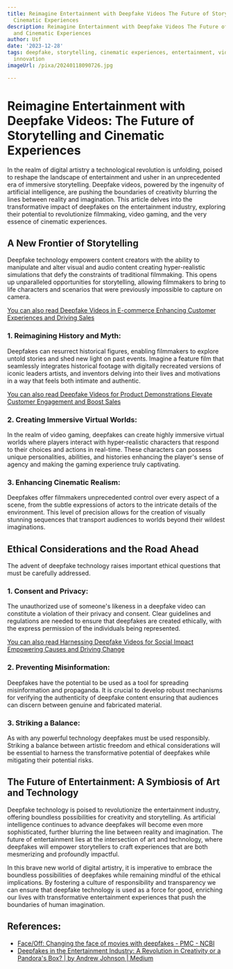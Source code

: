 ```yaml
---
title: Reimagine Entertainment with Deepfake Videos The Future of Storytelling and
  Cinematic Experiences
description: Reimagine Entertainment with Deepfake Videos The Future of Storytelling
  and Cinematic Experiences
author: Usf
date: '2023-12-28'
tags: deepfake, storytelling, cinematic experiences, entertainment, videos, technology,
  innovation
imageUrl: /pixa/20240118090726.jpg

---
```

#  Reimagine Entertainment with Deepfake Videos: The Future of Storytelling and  Cinematic Experiences

In  the realm of digital artistry a technological revolution is unfolding, poised to reshape the landscape of  entertainment and usher in an unprecedented era of  immersive storytelling. Deepfake  videos, powered by the ingenuity of artificial intelligence, are pushing the boundaries of creativity blurring the lines between reality and imagination. This article  delves  into the transformative impact of  deepfakes on  the entertainment  industry, exploring their potential to revolutionize filmmaking,  video gaming, and the very essence of cinematic experiences.

##  A New Frontier of Storytelling

Deepfake  technology empowers content creators with the  ability to manipulate and alter  visual and audio content creating hyper-realistic simulations that  defy the constraints of traditional filmmaking. This opens  up  unparalleled opportunities for storytelling, allowing filmmakers  to bring to life characters and scenarios that were previously impossible to capture on camera.

[You can also read Deepfake Videos in E-commerce Enhancing Customer Experiences and Driving Sales](Deepfake%20Videos%20in%20E-commerce%20Enhancing%20Customer%20Experiences%20and%20Driving%20Sales)


### 1. Reimagining History  and Myth:

Deepfakes can  resurrect historical figures,  enabling filmmakers to explore  untold stories and shed new light on past events.  Imagine a feature film  that seamlessly integrates historical footage with digitally recreated versions of iconic leaders  artists, and inventors delving into their lives and motivations in a way that feels both intimate and authentic.

[You can also read Deepfake Videos for Product Demonstrations Elevate Customer Engagement and Boost Sales](Deepfake%20Videos%20for%20Product%20Demonstrations%20Elevate%20Customer%20Engagement%20and%20Boost%20Sales)


### 2.  Creating  Immersive Virtual Worlds:

In the realm of video gaming, deepfakes can create highly immersive virtual  worlds where players interact with hyper-realistic characters that respond to their choices and actions in real-time. These characters can possess unique personalities, abilities, and  histories enhancing the player's sense  of agency and making the gaming experience truly captivating.

###  3. Enhancing Cinematic Realism:

Deepfakes offer filmmakers unprecedented control  over every aspect of a scene, from the subtle expressions of  actors to the intricate details of the environment. This level of precision  allows for  the creation of visually stunning sequences that transport audiences to  worlds beyond their wildest imaginations.

## Ethical Considerations and the Road Ahead

The advent of deepfake technology raises important ethical questions that must be  carefully addressed.

### 1. Consent and Privacy:

The unauthorized use of someone's likeness in a deepfake video can constitute a  violation of their privacy and consent. Clear  guidelines and regulations  are needed to ensure that deepfakes are created ethically, with the express permission of the individuals being represented.

[You can also read Harnessing  Deepfake Videos for Social Impact Empowering Causes and Driving Change](Harnessing%20Deepfake%20Videos%20for%20Social%20Impact%20Empowering%20Causes%20and%20Driving%20Change)


### 2. Preventing Misinformation:

Deepfakes have the potential to be used as a tool for spreading  misinformation and propaganda. It is crucial to develop robust mechanisms for verifying the authenticity of  deepfake content ensuring that audiences can discern between genuine and fabricated material.

### 3. Striking  a Balance:

As with any powerful technology deepfakes must be used responsibly.  Striking a balance between artistic freedom and ethical considerations will be essential to harness the transformative potential of deepfakes while mitigating their potential risks.

## The Future of Entertainment: A Symbiosis of Art and Technology

Deepfake technology is poised to revolutionize the entertainment industry, offering boundless possibilities for creativity and  storytelling. As artificial intelligence  continues  to advance deepfakes will become even more sophisticated,  further  blurring the line between reality and imagination. The future of entertainment lies  at the intersection of art and technology, where deepfakes will empower storytellers to craft experiences that are both mesmerizing  and profoundly impactful.

In this  brave new world of digital  artistry, it is imperative to embrace the boundless possibilities of deepfakes while remaining  mindful of the ethical implications. By fostering a  culture of responsibility and transparency we can ensure that deepfake technology is used as a force  for good, enriching our lives with transformative entertainment  experiences that push  the boundaries of human imagination.

## References:
- [Face/Off: Changing the face of movies with deepfakes - PMC - NCBI](https://www.ncbi.nlm.nih.gov/pmc/articles/PMC10325052/)
- [Deepfakes in the Entertainment Industry: A Revolution in Creativity or a Pandora's Box? | by Andrew Johnson | Medium](https://medium.com/@andrew_johnson_4/deepfakes-in-the-entertainment-industry-a-revolution-in-creativity-or-a-pandoras-box-9acd467a7f9)
